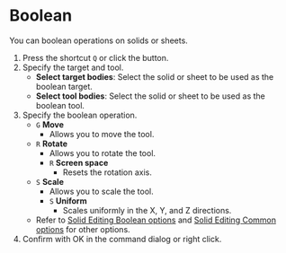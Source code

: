 
# Boolean

<Reference shortcut="Q" command="Boolean" button="Left of Command Bar" />

You can boolean operations on solids or sheets.

1. Press the shortcut `Q` or click the button.
2. Specify the target and tool.
   - **Select target bodies**: Select the solid or sheet to be used as the boolean target.
   - **Select tool bodies**: Select the solid or sheet to be used as the boolean tool.
3. Specify the boolean operation.
   - `G` **Move**
      - Allows you to move the tool.
   - `R` **Rotate**
      - Allows you to rotate the tool.
      - `R` **Screen space**
         - Resets the rotation axis.
   - `S` **Scale**
      - Allows you to scale the tool.
      - `S` **Uniform**
         - Scales uniformly in the X, Y, and Z directions.
   - Refer to [Solid Editing Boolean options](boolean-options) and  [Solid Editing Common options](common-options) for other options.
4. Confirm with OK in the command dialog or right click.
